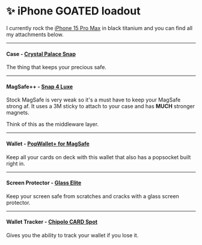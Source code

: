 # ✨ iPhone GOATED loadout 

I currently rock the [iPhone 15 Pro Max](https://www.apple.com/shop/buy-iphone/iphone-15-pro) in black titanium and you can find all my attachments below.

---

#### Case - [Crystal Palace Snap](https://www.zagg.com/crystal-palace-snap-iphone-15-pro-max)
The thing that keeps your precious safe.

---

#### MagSafe++ - [Snap 4 Luxe](https://ohsnap.com/products/snap-4-luxe)

Stock MagSafe is very weak so it's a must have to keep your MagSafe strong af. It uses a 3M sticky to attach to your case and has **MUCH** stronger magnets.

Think of this as the middleware layer.

---

#### Wallet - [PopWallet+ for MagSafe](https://popsockets.com/en-us/p/black-%E2%80%94-popwallet--for-magsafe/806922.html)

Keep all your cards on deck with this wallet that also has a popsocket built right in.

---

#### Screen Protector - [Glass Elite](https://www.zagg.com/glass-elite-iphone-15-pro-max)

Keep your screen safe from scratches and cracks with a glass screen protector.

---

#### Wallet Tracker - [Chipolo CARD Spot](https://chipolo.net/en-us/products/chipolo-card-spot)

Gives you the ability to track your wallet if you lose it.

